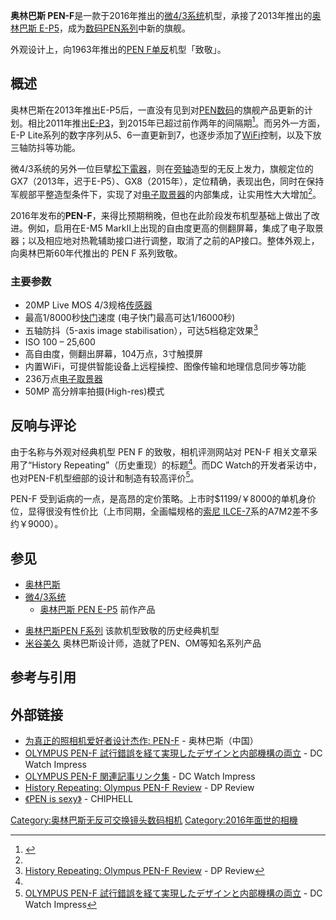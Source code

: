 {{about|M43系统的PEN-F机身|1960年代半格单反系统|奥林巴斯PEN F系列}}

{{Infobox camera
| model        = [[奥林巴斯|奥林巴斯]] PEN-F
| image        = [[File:Olympus_Pen_F_(digital).jpg|300px]]
| kind         = [[微4/3系统|微4/3系统]]
| operating system = 
| sensor       = [[4/3系统|4/3系统]] 20MP [[Live_MOS|Live MOS]]
| lens         = 微4/3系统兼容镜头
| image stab   = 机内[[影像稳定器|五轴防抖]]
| flash sync   = 1/250s
| metering     = 智能多区测光
| emode        = 手动、程序、快门优先、光圈优先以及用户自定义
| mmode        = 
| farea        = 
| fmode        = [[自动对焦|自动对焦]] 或 手动对焦
| fEV Range    = 
| cont         = 
| viewfinder   = 内置EVF[[电子取景器|电子取景器]]，具备236万点(1024x768x3)，放大率1.23倍
| rearLCD      = 3英寸触摸屏，104万点，全展开翻转
| speedRange   = 最低80
| flash        = 无内置，使用热靴外接
| flbkt        = 
| fcbkt        =
| WB           = 自动/场景/色温设定/自定义捕获
| storage      = [[Secure_Digital_card|SD]], [[Secure_Digital_card#SDHC|SDHC]], [[Secure_Digital_card#SDXC|SDXC]]
| microphone   =  
| dust prevention = 
| battery      = BLN-1，可充电锂离子电池
| weight       = 带电池427g 
| dimensions   = 125(W) x 72(H) x 37mm(D)
| msrp         =  
| madeIn       = 
| footnotes    = 
}}

'''奥林巴斯 PEN-F'''是一款于2016年推出的[[微4/3系统|微4/3系统]]机型，承接了2013年推出的[[奥林巴斯_E-P5|奥林巴斯 E-P5]]，成为[[奥林巴斯PEN数码系列|数码PEN系列]]中新的旗舰。

外观设计上，向1963年推出的[[奥林巴斯PEN_F系列|PEN F单反]]机型「致敬」。

==概述==
奥林巴斯在2013年推出E-P5后，一直没有见到对[[奥林巴斯PEN_F系列|PEN数码]]的旗舰产品更新的计划。相比2011年推出[[奥林巴斯_E-P3|E-P3]]，到2015年已超过前作两年的间隔期<ref name="m43history">{{Cite web |url=http://www.jianshu.com/p/9c8d2a13f921 |title=《M43机身的流水账》 |access-date=2016-08-16 |archive-date=2019-12-01 |archive-url=https://web.archive.org/web/20191201153805/https://www.jianshu.com/p/9c8d2a13f921 |dead-url=no }}</ref>。而另外一方面，E-P Lite系列的数字序列从5、6一直更新到7，也逐步添加了[[WiFi|WiFi]]控制，以及下放三轴防抖等功能。

微4/3系统的另外一位巨擘[[松下電器|松下電器]]，则在[[旁轴相机|旁轴]]造型的无反上发力，旗舰定位的GX7（2013年，迟于E-P5）、GX8（2015年），定位精确，表现出色，同时在保持军舰部平整造型条件下，实现了对[[电子取景器|电子取景器]]的内部集成，让实用性大大增加<ref name="m43history" />。

2016年发布的'''PEN-F'''，来得比预期稍晚，但也在此阶段发布机型基础上做出了改进。例如，启用在E-M5 MarkII上出现的自由度更高的侧翻屏幕，集成了电子取景器；以及相应地对热靴辅助接口进行调整，取消了之前的AP接口。整体外观上，向奥林巴斯60年代推出的 PEN F 系列致敬。

===主要参数===
*20MP Live MOS 4/3规格[[传感器|传感器]]
*最高1/8000秒[[快门|快门]]速度 (电子快门最高可达1/16000秒)
*五轴防抖（5-axis image stabilisation），可达5档稳定效果<ref name="dpr">[https://www.dpreview.com/reviews/olympus-pen-f History Repeating: Olympus PEN-F Review] {{Wayback|url=https://www.dpreview.com/reviews/olympus-pen-f |date=20201108172727 }} - DP Review{{en}}</ref> 
*ISO 100 – 25,600
*高自由度，侧翻出屏幕，104万点，3寸触摸屏
*内置WiFi，可提供智能设备上远程操控、图像传输和地理信息同步等功能
*236万点[[电子取景器|电子取景器]]
*50MP 高分辨率拍摄(High-res)模式

==反响与评论==
由于名称与外观对经典机型 PEN F 的致敬，相机评测网站对 PEN-F 相关文章采用了“History Repeating”（历史重现）的标题<ref name="dpr" />。而DC Watch的开发者采访中，也对PEN-F机型细部的设计和制造有较高评价<ref>[http://dc.watch.impress.co.jp/docs/news/dcm/758231.html OLYMPUS PEN-F 試行錯誤を経て実現したデザインと内部機構の両立] {{Wayback|url=http://dc.watch.impress.co.jp/docs/news/dcm/758231.html |date=20201021142233 }} - DC Watch Impress{{ja}}</ref>。

PEN-F 受到诟病的一点，是高昂的定价策略。上市时$1199/￥8000的单机身价位，显得很没有性价比（上市同期，全画幅规格的[[索尼_ILCE-7|索尼 ILCE-7]]系的A7M2差不多约￥9000）。

==参见==
*[[奥林巴斯|奥林巴斯]]
*[[微4/3系统|微4/3系统]]
**[[奥林巴斯_PEN_E-P5|奥林巴斯 PEN E-P5]] 前作产品

*[[奥林巴斯PEN_F系列|奥林巴斯PEN F系列]] 该款机型致敬的历史经典机型
*[[米谷美久|米谷美久]] 奥林巴斯设计师，造就了PEN、OM等知名系列产品

==参考与引用==
{{Commons category multi|Olympus PEN-F|Taken with Olympus PEN-F}}
{{reflist|2}}

==外部链接==
*[http://olympus-imaging.cn/product/dslr/penf/index.html 为真正的照相机爱好者设计杰作: PEN-F] {{Wayback|url=http://olympus-imaging.cn/product/dslr/penf/index.html |date=20201029110913 }} - 奥林巴斯（中国）
*[http://dc.watch.impress.co.jp/docs/news/dcm/758231.html OLYMPUS PEN-F 試行錯誤を経て実現したデザインと内部機構の両立] {{Wayback|url=http://dc.watch.impress.co.jp/docs/news/dcm/758231.html |date=20201021142233 }} - DC Watch Impress{{ja}}
*[http://dc.watch.impress.co.jp/backno/dslr/8683.html OLYMPUS PEN-F 関連記事リンク集] {{Wayback|url=http://dc.watch.impress.co.jp/backno/dslr/8683.html |date=20200814224758 }} - DC Watch Impress{{ja}}
*[https://www.dpreview.com/reviews/olympus-pen-f History Repeating: Olympus PEN-F Review] {{Wayback|url=https://www.dpreview.com/reviews/olympus-pen-f |date=20201108172727 }} - DP Review {{en}}
*[https://www.chiphell.com/thread-1560139-1-1.html 《PEN is sexy》] - CHIPHELL

{{Olympus Digital Camera List}}

[[Category:奥林巴斯无反可交换镜头数码相机|Category:奥林巴斯无反可交换镜头数码相机]]
[[Category:2016年面世的相機|Category:2016年面世的相機]]